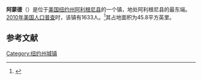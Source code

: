 {{Geobox
| Settlement
<!-- *** Name section *** -->
| name                        = 阿蒙德
| native_name                 = 
| other_name                  = 
| other_name1                 = 
| category                    = 镇
<!-- *** Image *** -->
| image                       = 
| image_size                  =    
| image_caption               = 
<!-- *** Symbols *** -->
| flag                        = 
| flag_size                   =    
| symbol                      = 
| symbol_size                 =    
<!-- *** Nickname & motto *** -->
| nickname                    = 
| nickname1                   = 
| motto                       = 
<!-- *** Country etc. *** -->
| country                     = 美国
| state                       = [[纽约州|纽约州]]
| region_type                 = 县
| region                      = [[阿利根尼县_(纽约州)|阿利根尼县]]
| district_type               = 
| district                    = 
<!-- *** Geography *** -->
| area_imperial               = 45.8
| area_land_imperial          = 45.8
| area_water_imperial         = 0.02
| area_water_percentage       = auto
| area_percentage_round       = 2
| area_round                  = 1
| location                    =
| lat_d                       = 42 
| lat_m                       = 19
| lat_s                       = 14
| lat_NS                      = N
| long_d                      = 77      
| long_m                      = 44
| long_s                      = 15
| long_EW                     = W
| elevation_imperial          = 2051
| elevation_round             = 1
<!-- *** Population *** -->
| population_as_of            = 2010
| population                  = 1,633
| population_density_imperial = 
| population_density_round    = 
<!-- *** Government *** -->
| established_type            =
| established                 =
| leader_type                 =
| leader                      =

<!-- *** Various codes *** -->
| timezone                    = [[美国东部时间|EST]]
| utc_offset                  = -5
| timezone_DST                = EDT
| utc_offset_DST              = -4
| postal_code                 = 14804
| postal_code_type            = 邮政编码
| area_code                   = [[美国电话区号607|607]] 
| area_code_type              =  
| code2_type                  =
| code2                       =
<!-- *** Free fields *** -->
| free_type                   =  
| free                        =
| free1_type                  =  
| free1                       = 
<!-- *** Map section *** -->
| map                         = 
| map_caption                 = 
| map1                        = New York Locator Map with US.PNG
| map1_caption                =
| map1_locator                = New York  
| map2                        = <!--replaced with inset map above-->
| map2_caption                = 
<!-- *** Website *** -->
| website                     = {{URL|www.almondny.us}}
}}
'''阿蒙德'''（{{lang-en|Almond}}）是位于[[美国|美国]][[纽约州|纽约州]][[阿利根尼县_(纽约州)|阿利根尼县]]的一个镇，地处阿利根尼县的最东端。[[2010年美国人口普查|2010年美国人口普查]]时，该镇有1633人。<ref name>{{cite web|url=http://factfinder2.census.gov|publisher=[[United_States_Census_Bureau|United States Census Bureau]]|title=American FactFinder|accessdate=2020-09-21|archive-date=2013-09-11|archive-url=https://web.archive.org/web/20130911234518/http://factfinder2.census.gov/|dead-url=no}}</ref>其占地面积为45.8平方英里。

== 参考文献 ==
{{reflist}}

{{NY-stub}}
[[Category:纽约州城镇|Category:纽约州城镇]]